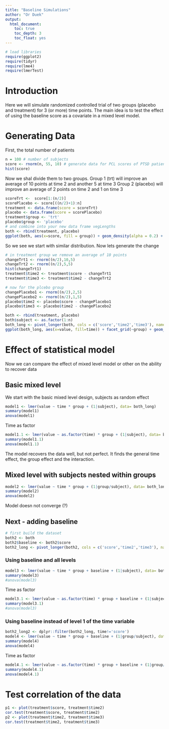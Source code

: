 ```yaml
---
title: "Baseline Simulations"
author: "Or Duek"
output:
  html_document:
    toc: true
    toc_depth: 3
    toc_float: yes
---
```


```r
# load libraries
require(ggplot2)
require(tidyr)
require(lme4)
require(lmerTest)
```

# Introduction
Here we will simulate randomized controlled trial of two groups (placebo and treatment) for 3 (or more) time points.
The main idea is to test the effect of using the baseline score as a covariate in a mixed level model.

# Generating Data
First, the total number of patients
```r
n = 100 # number of subjects
score <- rnorm(n, 55, 10) # generate data for PCL scores of PTSD patients
hist(score)
```

Now we shal divide them to two groups.
Group 1 (trt) will improve an average of 10 points at time 2 and another 5 at time 3
Group 2 (placebo) will improve an average of 2 points on time 2 and 1 on time 3

```r
scoreTrt <-  score[1:(n/2)]
scorePlacebo <- score[((n/2)+1):n]
treatment <- data.frame(score = scoreTrt)
placebo <- data.frame(score = scorePlacebo)
treatment$group <- 'trt'
placebo$group <- 'placebo'
# and combine into your new data frame vegLengths
both <- rbind(treatment, placebo)
ggplot(both, aes(x=score, fill = group)) + geom_density(alpha = 0.2) + theme_minimal()
```
So we see we start with similar distribution.
Now lets generate the change

```r
# in treatment group we remove an average of 10 points
changeTrt1 <- rnorm((n/2),10,5)
changeTrt2 <- rnorm((n/2),5,5)
hist(changeTrt1)
treatment$time2 <- treatment$score - changeTrt1 
treatment$time3 <- treatment$time2 - changeTrt2 

# now for the plcebo group
changePlacebo1 <- rnorm((n/2),2,5)
changePlacebo2 <- rnorm((n/2),1,5)
placebo$time2 <- placebo$score - changePlacebo1 
placebo$time3 <- placebo$time2 - changePlacebo2 

both <- rbind(treatment, placebo)
both$subject <- as.factor(1:n)
both_long <- pivot_longer(both, cols = c('score','time2','time3'), names_to = 'time')
ggplot(both_long, aes(x=value, fill=time)) + facet_grid(~group) + geom_density(alpha=0.2) + theme_minimal()
```

# Effect of statistical model
Now we can compare the effect of mixed level model or other on the ability to recover data

## Basic mixed level
We start with the basic mixed level design, subjects as random effect

```r
model1 <- lmer(value ~ time * group + (1|subject), data= both_long)
summary(model1)
anova(model1)
```

Time as factor

```r
model1.1 <- lmer(value ~ as.factor(time) * group + (1|subject), data= both_long)
summary(model1.1)
anova(model1.1)
```

The model recovers the data well, but not perfect. It finds the general time effect, the group effect and the interaction.

## Mixed level with subjects nested within groups
```r
model2 <- lmer(value ~ time * group + (1|group/subject), data= both_long)
summary(model2)
anova(model2)
```

Model doesn not converge (?)

## Next - adding baseline 

```r
# first build the dataset
both2 <- both
both2$baseline <- both2$score
both2_long <- pivot_longer(both2, cols = c('score','time2','time3'), names_to = 'time')
```

### Using baseline and all levels
```r
model3 <- lmer(value ~ time * group + baseline + (1|subject), data= both2_long)
summary(model3)
#anova(model3)
```

Time as factor
```r
model3.1 <- lmer(value ~ as.factor(time) * group + baseline + (1|subject), data= both2_long)
summary(model3.1)
#anova(model3)
```


### Using baseline instead of level 1 of the time variable

```r
both2_long2 <- dplyr::filter(both2_long, time!='score')
model4 <- lmer(value ~ time * group + baseline + (1|group/subject), data= both2_long2)
summary(model4)
anova(model4)
```

Time as factor
```r
model4.1 <- lmer(value ~ as.factor(time) * group + baseline + (1|group/subject), data= both2_long2)
summary(model4.1)
anova(model4.1)

```

# Test correlation of the data

```r
p1 <- plot(treatment$score, treatment$time2)
cor.test(treatment$score, treatment$time2)
p2 <- plot(treatment$time2, treatment$time3)
cor.test(treatment$time2, treatment$time3)
```


